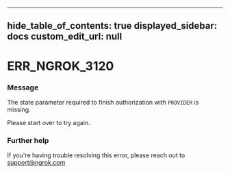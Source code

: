 
---
hide_table_of_contents: true
displayed_sidebar: docs
custom_edit_url: null
---


# ERR_NGROK_3120

### Message
The state parameter required to finish authorization with `PROVIDER` is missing.

Please start over to try again.

### Further help
If you're having trouble resolving this error, please reach out to [support@ngrok.com](mailto:support@ngrok.com?subject=Help%20with%20ERR_NGROK_3120)


<ErrorDetails error='err_ngrok_3120' />
